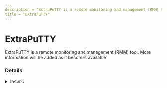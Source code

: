 ```yaml
---
description = "ExtraPuTTY is a remote monitoring and management (RMM) tool. More information will be added as it becomes available."
title = "ExtraPuTTY"
---
```




# ExtraPuTTY

ExtraPuTTY is a remote monitoring and management (RMM) tool. More information will be added as it becomes available.

### Details
<Details author={""}
         category={""}
         created={""}
         website={""}
         lastModified={""}
         privileges={""}
         free={ false }
         verification={ false }
/>

#### Installation Paths
<Card code={ ["C:\\Users\\*\\ExtraPuTTY-0.30-2016-01-28-installer.exe", "*Users\\*\\ExtraPuTTY-0.30-2016-01-28-installer.exe", "*\\ExtraPuTTY-0.30-2016-01-28-installer.exe"] }/>

#### Supported OS
<Badges color="warning" badges={ ["Windows"] }/>




### Forensic Artifacts








### Detections
- Detects potential processes activity of ExtraPuTTY RMM tool
  - [Sigma Rule](https://github.com/magicsword-io/LOLRMM/blob/main/detections/sigma/extraputty_processes_sigma.yml)


